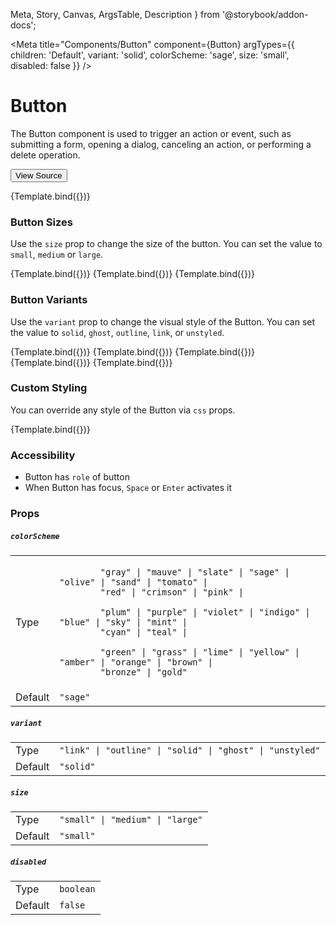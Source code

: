   Meta,
  Story,
  Canvas,
  ArgsTable,
  Description
} from '@storybook/addon-docs';


<Meta
  title="Components/Button"
  component={Button}
  argTypes={{
    children: 'Default',
    variant: 'solid',
    colorScheme: 'sage',
    size: 'small',
    disabled: false
  }}
/>

# Button

The Button component is used to trigger an action or event, such as submitting a form, opening a dialog, canceling an action, or performing a delete operation.

[<Button size='medium'>View Source</Button>](https://github.com/smurph7/stitch-ui/blob/main/src/components/Button.tsx)


<Canvas>
  <Story
    name="Default"
    args={{
      children: 'Default'
    }}
  >
    {Template.bind({})}
  </Story>
</Canvas>

<ArgsTable story="Default" />

### Button Sizes

Use the `size` prop to change the size of the button. You can set the value to `small`, `medium` or `large`.

<Canvas>
  <Story
    name="Small"
    args={{
      children: 'Small',
      colorScheme: 'green'
    }}
  >
    {Template.bind({})}
  </Story>
  <Story
    name="Medium"
    args={{
      children: 'Medium',
      variant: 'solid',
      colorScheme: 'green',
      size: 'medium',
      disabled: false
    }}
  >
    {Template.bind({})}
  </Story>
  <Story
    name="Large"
    args={{
      children: 'Large',
      variant: 'solid',
      colorScheme: 'green',
      size: 'large',
      disabled: false
    }}
  >
    {Template.bind({})}
  </Story>
</Canvas>

### Button Variants

Use the `variant` prop to change the visual style of the Button. You can set the value to `solid`, `ghost`, `outline`, `link`, or `unstyled`.

<Canvas>
  <Story
    name="Solid"
    args={{
      children: 'Solid',
      variant: 'solid',
      colorScheme: 'blue',
      size: 'medium',
      disabled: false
    }}
  >
    {Template.bind({})}
  </Story>
  <Story
    name="Outline"
    args={{
      children: 'Outline',
      variant: 'outline',
      colorScheme: 'blue',
      size: 'medium',
      disabled: false
    }}
  >
    {Template.bind({})}
  </Story>
  <Story
    name="Ghost"
    args={{
      children: 'Ghost',
      variant: 'ghost',
      colorScheme: 'blue',
      size: 'medium',
      disabled: false
    }}
  >
    {Template.bind({})}
  </Story>
  <Story
    name="Link"
    args={{
      children: 'Link',
      variant: 'link',
      colorScheme: 'blue',
      size: 'medium',
      disabled: false
    }}
  >
    {Template.bind({})}
  </Story>
  <Story
    name="Unstyled"
    args={{
      children: 'Unstyled',
      variant: 'unstyled',
      colorScheme: 'blue',
      size: 'medium',
      disabled: false
    }}
  >
    {Template.bind({})}
  </Story>
</Canvas>

### Custom Styling

You can override any style of the Button via `css` props.

<Canvas>
  <Story
    name="Custom CSS"
    args={{
      children: 'Custom CSS',
      size: 'medium',
      css: {
        backgroundColor: '$green11',
        color: 'white',
        borderRadius: '$round',
        '&:hover': { backgroundColor: '$red11' }
      }
    }}
  >
    {Template.bind({})}
  </Story>
</Canvas>

### Accessibility

- Button has `role` of button
- When Button has focus, `Space` or `Enter` activates it

### Props

##### `colorScheme`

<table>
  <tr>
    <td>Type</td>
    <td>
      <code>
        "gray" | "mauve" | "slate" | "sage" | "olive" | "sand" | "tomato" |
        "red" | "crimson" | "pink" |
      </code>
      <code>
        "plum" | "purple" | "violet" | "indigo" | "blue" | "sky" | "mint" |
        "cyan" | "teal" |
      </code>
      <code>
        "green" | "grass" | "lime" | "yellow" | "amber" | "orange" | "brown" |
        "bronze" | "gold"
      </code>
    </td>
  </tr>
  <tr />
  <tr>
    <td>Default</td>
    <td>
      <code>"sage"</code>
    </td>
  </tr>
</table>

##### `variant`

<table>
  <tr>
    <td>Type</td>
    <td>
      <code>"link" | "outline" | "solid" | "ghost" | "unstyled"</code>
    </td>
  </tr>
  <tr />
  <tr>
    <td>Default</td>
    <td>
      <code>"solid"</code>
    </td>
  </tr>
</table>

##### `size`

<table>
  <tr>
    <td>Type</td>
    <td>
      <code>"small" | "medium" | "large"</code>
    </td>
  </tr>
  <tr />
  <tr>
    <td>Default</td>
    <td>
      <code>"small"</code>
    </td>
  </tr>
</table>

##### `disabled`

<table>
  <tr>
    <td>Type</td>
    <td>
      <code>boolean</code>
    </td>
  </tr>
  <tr />
  <tr>
    <td>Default</td>
    <td>
      <code>false</code>
    </td>
  </tr>
</table>
